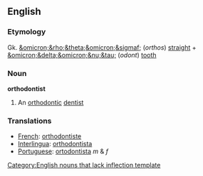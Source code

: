 ==English==
===Etymology===
Gk. [[&omicron;&rho;&theta;&omicron;&sigmaf;]] (''orthos'') [[straight]] + [[&omicron;&delta;&omicron;&nu;&tau;]] (''odont'') [[tooth]]
===Noun===
'''orthodontist'''
#An [[orthodontic]] [[dentist]]
===Translations===
*[[French]]: [[orthodontiste]]
*[[Interlingua]]: [[orthodontista]]
*[[Portuguese]]: [[ortodontista]] ''m'' & ''f''

[[Category:English nouns that lack inflection template]]